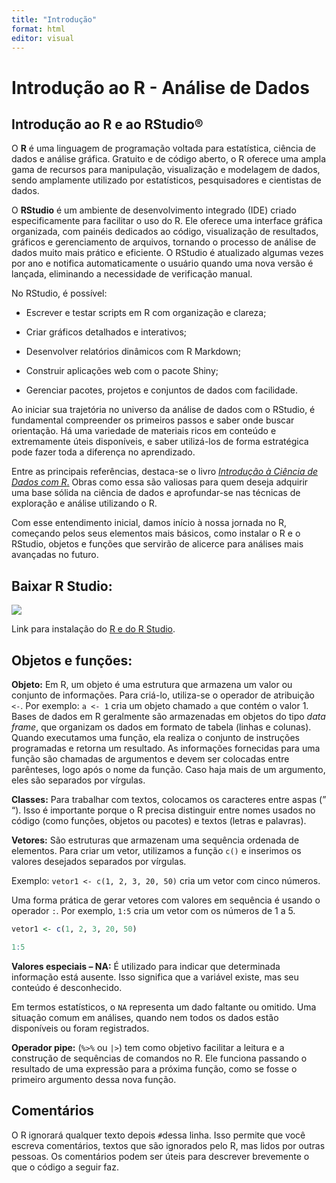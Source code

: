 ```yaml
---
title: "Introdução"
format: html
editor: visual
---
```


# **Introdução ao R - Análise de Dados**

## **Introdução ao R e ao RStudio®**

O **R** é uma linguagem de programação voltada para estatística, ciência de dados e análise gráfica. Gratuito e de código aberto, o R oferece uma ampla gama de recursos para manipulação, visualização e modelagem de dados, sendo amplamente utilizado por estatísticos, pesquisadores e cientistas de dados.

O **RStudio** é um ambiente de desenvolvimento integrado (IDE) criado especificamente para facilitar o uso do R. Ele oferece uma interface gráfica organizada, com painéis dedicados ao código, visualização de resultados, gráficos e gerenciamento de arquivos, tornando o processo de análise de dados muito mais prático e eficiente. O RStudio é atualizado algumas vezes por ano e notifica automaticamente o usuário quando uma nova versão é lançada, eliminando a necessidade de verificação manual.

No RStudio, é possível:

-   Escrever e testar scripts em R com organização e clareza;

-   Criar gráficos detalhados e interativos;

-   Desenvolver relatórios dinâmicos com R Markdown;

-   Construir aplicações web com o pacote Shiny;

-   Gerenciar pacotes, projetos e conjuntos de dados com facilidade.

Ao iniciar sua trajetória no universo da análise de dados com o RStudio, é fundamental compreender os primeiros passos e saber onde buscar orientação. Há uma variedade de materiais ricos em conteúdo e extremamente úteis disponíveis, e saber utilizá-los de forma estratégica pode fazer toda a diferença no aprendizado.

Entre as principais referências, destaca-se o livro [*Introdução à Ciência de Dados com R*.](https://r4ds.hadley.nz/) Obras como essa são valiosas para quem deseja adquirir uma base sólida na ciência de dados e aprofundar-se nas técnicas de exploração e análise utilizando o R.

Com esse entendimento inicial, damos início à nossa jornada no R, começando pelos seus elementos mais básicos, como instalar o R e o RStudio, objetos e funções que servirão de alicerce para análises mais avançadas no futuro.

## **Baixar R Studio:**

![](R.webp)

Link para instalação do [R e do R Studio](https://posit.co/download/rstudio-desktop/).

## **Objetos e funções:**

**Objeto:** Em R, um objeto é uma estrutura que armazena um valor ou conjunto de informações. Para criá-lo, utiliza-se o operador de atribuição `<-`. Por exemplo: `a <- 1` cria um objeto chamado `a` que contém o valor 1. Bases de dados em R geralmente são armazenadas em objetos do tipo *data frame*, que organizam os dados em formato de tabela (linhas e colunas). Quando executamos uma função, ela realiza o conjunto de instruções programadas e retorna um resultado. As informações fornecidas para uma função são chamadas de argumentos e devem ser colocadas entre parênteses, logo após o nome da função. Caso haja mais de um argumento, eles são separados por vírgulas.

**Classes:** Para trabalhar com textos, colocamos os caracteres entre aspas (” “). Isso é importante porque o R precisa distinguir entre nomes usados no código (como funções, objetos ou pacotes) e textos (letras e palavras).

**Vetores:** São estruturas que armazenam uma sequência ordenada de elementos. Para criar um vetor, utilizamos a função `c()` e inserimos os valores desejados separados por vírgulas.

Exemplo: `vetor1 <- c(1, 2, 3, 20, 50)` cria um vetor com cinco números.

Uma forma prática de gerar vetores com valores em sequência é usando o operador `:`. Por exemplo, `1:5` cria um vetor com os números de 1 a 5.

```r
vetor1 <- c(1, 2, 3, 20, 50)

1:5
```

**Valores especiais – NA:** É utilizado para indicar que determinada informação está ausente. Isso significa que a variável existe, mas seu conteúdo é desconhecido.

Em termos estatísticos, o `NA` representa um dado faltante ou omitido. Uma situação comum em análises, quando nem todos os dados estão disponíveis ou foram registrados.

**Operador pipe:** (`%>%` ou `|>`) tem como objetivo facilitar a leitura e a construção de sequências de comandos no R. Ele funciona passando o resultado de uma expressão para a próxima função, como se fosse o primeiro argumento dessa nova função.

## Comentários

O R ignorará qualquer texto depois `#`dessa linha. Isso permite que você escreva comentários, textos que são ignorados pelo R, mas lidos por outras pessoas. Os comentários podem ser úteis para descrever brevemente o que o código a seguir faz.
